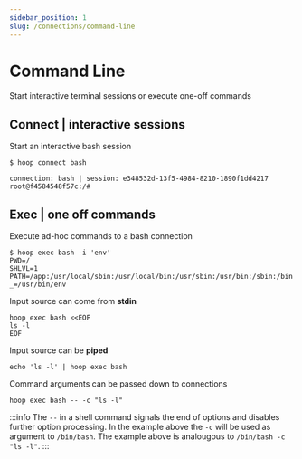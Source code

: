 ```yaml
---
sidebar_position: 1
slug: /connections/command-line
---
```



# Command Line

Start interactive terminal sessions or execute one-off commands

<ConnectOnHoopButton
  url="https://app.hoop.dev/connections/command-line/new?data=ewogICJuYW1lIjogImJhc2giLAogICJ0eXBlIjogImNvbW1hbmQtbGluZSIsCiAgImNvbW1hbmQiOiBbIi9iaW4vYmFzaCJdLAogICJhZ2VudF9pZCI6ICIiCn0"
/>

## Connect | interactive sessions

Start an interactive bash session

```shell
$ hoop connect bash

connection: bash | session: e348532d-13f5-4984-8210-1890f1dd4217
root@f4584548f57c:/# 
```

## Exec | one off commands

Execute ad-hoc commands to a bash connection

```shell
$ hoop exec bash -i 'env'
PWD=/
SHLVL=1
PATH=/app:/usr/local/sbin:/usr/local/bin:/usr/sbin:/usr/bin:/sbin:/bin
_=/usr/bin/env
```

Input source can come from **stdin**

```shell
hoop exec bash <<EOF
ls -l
EOF
```

Input source can be **piped**

```shell
echo 'ls -l' | hoop exec bash
```

Command arguments can be passed down to connections

```shell
hoop exec bash -- -c "ls -l"
```

:::info
The `--` in a shell command signals the end of options and disables further option processing. In the example above the `-c` will be used as argument to `/bin/bash`.
The example above is analougous to `/bin/bash -c "ls -l"`.
:::
